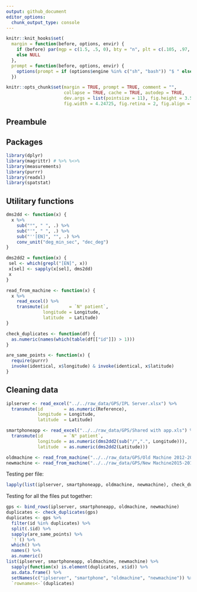```yaml
---
output: github_document
editor_options: 
  chunk_output_type: console
---
```


<!--
IMAGES:
Insert them with: ![alt text](image.png)
You can also resize them if needed: convert image.png -resize 50% image.png
If you want to center the image, go through HTML code:
<div style="text-align:center"><img src ="image.png"/></div>

REFERENCES:
For references: Put all the bibTeX references in the file "references.bib"
in the current folder and cite the references as @key or [@key] in the text.
Uncomment the bibliography field in the above header and put a "References"
title wherever you want to display the reference list.
-->

```r
knitr::knit_hooks$set(
  margin = function(before, options, envir) {
    if (before) par(mgp = c(1.5, .5, 0), bty = "n", plt = c(.105, .97, .13, .97))
    else NULL
  },
  prompt = function(before, options, envir) {
    options(prompt = if (options$engine %in% c("sh", "bash")) "$ " else "> ")
  })

knitr::opts_chunk$set(margin = TRUE, prompt = TRUE, comment = "",
                      collapse = TRUE, cache = TRUE, autodep = TRUE,
                      dev.args = list(pointsize = 11), fig.height = 3.5,
                      fig.width = 4.24725, fig.retina = 2, fig.align = "center")

```

## Preambule

## Packages

```r
library(dplyr)
library(magrittr) # %>% %<>%  
library(measurements)
library(purrr)
library(readxl)
library(spatstat)
```

## Utilitary functions

```r
dms2dd <- function(x) {
  x %>%
    sub("°", " ", .) %>%
    sub("'", " ", .) %>%
    sub("''[EN]", "", .) %>%
    conv_unit("deg_min_sec", "dec_deg")
}
```

```r
dms2dd2 = function(x) {
 sel <- which(grepl("[EN]", x))
 x[sel] <- sapply(x[sel], dms2dd)
 x
}
```

```r
read_from_machine <- function(x) {
  x %>%
    read_excel() %>%
    transmute(id        = `N° patient`,
              longitude = Longitude,
              latitude  = Latitude)
}
```

```r
check_duplicates <- function(df) {
  as.numeric(names(which(table(df[["id"]]) > 1)))
}
```

```r
are_same_points <- function(x) {
  require(purrr)
  invoke(identical, x$longitude) & invoke(identical, x$latitude)
}
```

## Cleaning data

```r
iplserver <- read_excel("../../raw_data/GPS/IPL Server.xlsx") %>% 
  transmute(id        = as.numeric(Reference),
            longitude = Longitude,
            latitude  = Latitude)
```

```r
smartphoneapp <- read_excel("../../raw_data/GPS/Shared with app.xls") %>% 
  transmute(id        = `N° patient`,
            longitude = as.numeric(dms2dd2(sub("/",".", Longitude))),
            latitude  = as.numeric(dms2dd2(Latitude)))
```

```r
oldmachine <- read_from_machine("../../raw_data/GPS/Old Machine 2012-2015.xls")
newmachine <- read_from_machine("../../raw_data/GPS/New Machine2015-2018.xls")
```

Testing per file:

```r
lapply(list(iplserver, smartphoneapp, oldmachine, newmachine), check_duplicates)
```

Testing for all the files put together:

```r
gps <- bind_rows(iplserver, smartphoneapp, oldmachine, newmachine)
duplicates <- check_duplicates(gps)
duplicates <- gps %>%
  filter(id %in% duplicates) %>%
  split(.$id) %>%
  sapply(are_same_points) %>%
  `!`() %>%
  which() %>%
  names() %>%
  as.numeric()
list(iplserver, smartphoneapp, oldmachine, newmachine) %>% 
  sapply(function(x) is.element(duplicates, x$id)) %>%
  as.data.frame() %>%
  setNames(c("iplserver", "smartphone", "oldmachine", "newmachine")) %>%
  `rownames<-`(duplicates)
```





